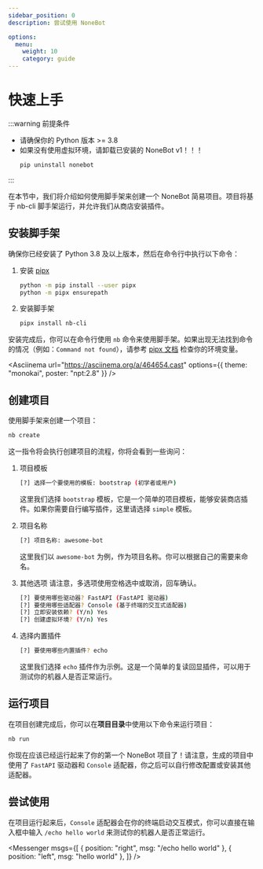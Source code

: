 ```yaml
---
sidebar_position: 0
description: 尝试使用 NoneBot

options:
  menu:
    weight: 10
    category: guide
---
```



# 快速上手

:::warning 前提条件

- 请确保你的 Python 版本 >= 3.8
- 如果没有使用虚拟环境，请卸载已安装的 NoneBot v1！！！
  ```bash
  pip uninstall nonebot
  ```

:::

在本节中，我们将介绍如何使用脚手架来创建一个 NoneBot 简易项目。项目将基于 nb-cli 脚手架运行，并允许我们从商店安装插件。

## 安装脚手架

确保你已经安装了 Python 3.8 及以上版本，然后在命令行中执行以下命令：

1. 安装 [pipx](https://pypa.github.io/pipx/)

   ```bash
   python -m pip install --user pipx
   python -m pipx ensurepath
   ```

2. 安装脚手架

   ```bash
   pipx install nb-cli
   ```

安装完成后，你可以在命令行使用 `nb` 命令来使用脚手架。如果出现无法找到命令的情况（例如：`Command not found`），请参考 [pipx 文档](https://pypa.github.io/pipx/) 检查你的环境变量。

<Asciinema
  url="https://asciinema.org/a/464654.cast"
  options={{ theme: "monokai", poster: "npt:2.8" }}
/>

## 创建项目

使用脚手架来创建一个项目：

```bash
nb create
```

这一指令将会执行创建项目的流程，你将会看到一些询问：

1. 项目模板

   ```bash
   [?] 选择一个要使用的模板: bootstrap (初学者或用户)
   ```

   这里我们选择 `bootstrap` 模板，它是一个简单的项目模板，能够安装商店插件。如果你需要自行编写插件，这里请选择 `simple` 模板。

2. 项目名称

   ```bash
   [?] 项目名称: awesome-bot
   ```

   这里我们以 `awesome-bot` 为例，作为项目名称。你可以根据自己的需要来命名。

3. 其他选项
   请注意，多选项使用空格选中或取消，回车确认。

   ```bash
   [?] 要使用哪些驱动器? FastAPI (FastAPI 驱动器)
   [?] 要使用哪些适配器? Console (基于终端的交互式适配器)
   [?] 立即安装依赖? (Y/n) Yes
   [?] 创建虚拟环境? (Y/n) Yes
   ```

4. 选择内置插件

   ```bash
   [?] 要使用哪些内置插件? echo
   ```

   这里我们选择 `echo` 插件作为示例。这是一个简单的复读回显插件，可以用于测试你的机器人是否正常运行。

## 运行项目

在项目创建完成后，你可以在**项目目录**中使用以下命令来运行项目：

```bash
nb run
```

你现在应该已经运行起来了你的第一个 NoneBot 项目了！请注意，生成的项目中使用了 `FastAPI` 驱动器和 `Console` 适配器，你之后可以自行修改配置或安装其他适配器。

## 尝试使用

在项目运行起来后，`Console` 适配器会在你的终端启动交互模式，你可以直接在输入框中输入 `/echo hello world` 来测试你的机器人是否正常运行。

<Messenger
  msgs={[
    { position: "right", msg: "/echo hello world" },
    { position: "left", msg: "hello world" },
  ]}
/>
